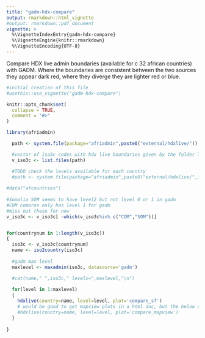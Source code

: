 ```yaml
---
title: "gadm-hdx-compare"
output: rmarkdown::html_vignette
#output: rmarkdown::pdf_document
vignette: >
  %\VignetteIndexEntry{gadm-hdx-compare}
  %\VignetteEngine{knitr::rmarkdown}
  %\VignetteEncoding{UTF-8}
---
```


Compare HDX live admin boundaries (available for c 32 african countries) with GADM.
Where the boundaries are consistent between the two sources they appear dark red, where they diverge they are lighter red or blue.

```r

#initial creation of this file
#usethis::use_vignette("gadm-hdx-compare")

knitr::opts_chunk$set(
  collapse = TRUE,
  comment = "#>"
)
```

```r
library(afriadmin)
```

```r

  path <- system.file(package="afriadmin",paste0("external/hdxlive/"))

  #vector of iso3c codes with hdx live boundaries given by the folder list
  v_iso3c <- list.files(path)

  #TODO check the levels available for each country
  #path <- system.file(package="afriadmin",paste0("external/hdxlive/",iso3clow,"/",level))
  
#data("afcountries")
  
#Somalia SOM seems to have level2 but not level 0 or 1 in gadm
#COM comoros only has level 1 for gadm
#miss out these for now
v_iso3c <- v_iso3c[ -which(v_iso3c%in% c("COM","SOM"))]


for(countrynum in 1:length(v_iso3c))
{
  iso3c <- v_iso3c[countrynum]  
  name <- iso2country(iso3c)
  
  #gadm max level
  maxlevel <- maxadmin(iso3c, datasource='gadm')

  #cat(name," ",iso3c," levels=",maxlevel,"\n")
  
  for(level in 1:maxlevel) 
  {
    hdxlive(country=name, level=level, plot='compare_sf') 
    # would be good to get mapview plots in a html doc, but the below didn't seem to work
    #hdxlive(country=name, level=level, plot='compare_mapview') 
  }
  
}








```
